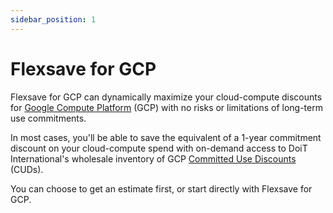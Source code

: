 ```yaml
---
sidebar_position: 1
---
```


# Flexsave for GCP

Flexsave for GCP can dynamically maximize your cloud-compute discounts for [Google Compute Platform](https://cloud.google.com) (GCP) with no risks or limitations of long-term use commitments.

In most cases, you'll be able to save the equivalent of a 1-year commitment discount on your cloud-compute spend with on-demand access to DoiT International's wholesale inventory of GCP [Committed Use Discounts](https://cloud.google.com/docs/cuds) (CUDs).

You can choose to get an estimate first, or start directly with Flexsave for GCP.
